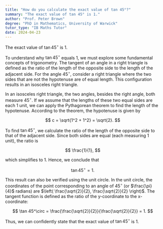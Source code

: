 ```yaml
---
title: "How do you calculate the exact value of tan 45°?"
summary: "The exact value of tan 45° is 1."
author: "Prof. Peter Brown"
degree: "PhD in Mathematics, University of Warwick"
tutor_type: "IB Maths Tutor"
date: 2024-04-23
---
```


The exact value of $\tan 45^\circ$ is $1$.

To understand why $\tan 45^\circ$ equals $1$, we must explore some fundamental concepts of trigonometry. The tangent of an angle in a right triangle is defined as the ratio of the length of the opposite side to the length of the adjacent side. For the angle $45^\circ$, consider a right triangle where the two sides that are not the hypotenuse are of equal length. This configuration results in an isosceles right triangle.

In an isosceles right triangle, the two angles, besides the right angle, both measure $45^\circ$. If we assume that the lengths of these two equal sides are each $1$ unit, we can apply the Pythagorean theorem to find the length of the hypotenuse. According to the theorem, the hypotenuse is given by

$$
c = \sqrt{1^2 + 1^2} = \sqrt{2}.
$$

To find $\tan 45^\circ$, we calculate the ratio of the length of the opposite side to that of the adjacent side. Since both sides are equal (each measuring $1$ unit), the ratio is 

$$
\frac{1}{1},
$$ 

which simplifies to $1$. Hence, we conclude that 

$$
\tan 45^\circ = 1.
$$

This result can also be verified using the unit circle. In the unit circle, the coordinates of the point corresponding to an angle of $45^\circ$ (or $\frac{\pi}{4}$ radians) are $\left( \frac{\sqrt{2}}{2}, \frac{\sqrt{2}}{2} \right)$. The tangent function is defined as the ratio of the y-coordinate to the x-coordinate:

$$
\tan 45^\circ = \frac{\frac{\sqrt{2}}{2}}{\frac{\sqrt{2}}{2}} = 1.
$$

Thus, we can confidently state that the exact value of $\tan 45^\circ$ is $1$.
    